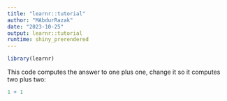 ```yaml
---
title: "learnr::tutorial"
author: "MAbdurRazak"
date: "2023-10-25"
output: learnr::tutorial
runtime: shiny_prerendered
---
```


```r
library(learnr)
```

This code computes the answer to one plus one,
change it so it computes two plus two:

```r
1 + 1
```
